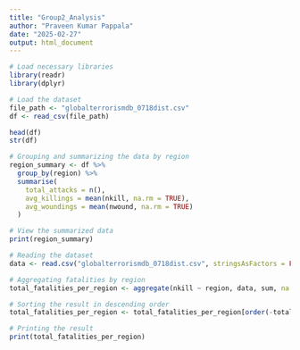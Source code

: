 ```yaml
---
title: "Group2_Analysis"
author: "Praveen Kumar Pappala"
date: "2025-02-27"
output: html_document
---
```


```r

# Load necessary libraries
library(readr)
library(dplyr)

# Load the dataset
file_path <- "globalterrorismdb_0718dist.csv"
df <- read_csv(file_path)

head(df)
str(df)

# Grouping and summarizing the data by region
region_summary <- df %>%
  group_by(region) %>%
  summarise(
    total_attacks = n(),
    avg_killings = mean(nkill, na.rm = TRUE),
    avg_woundings = mean(nwound, na.rm = TRUE)
  )

# View the summarized data
print(region_summary)


```

```r

# Reading the dataset
data <- read.csv("globalterrorismdb_0718dist.csv", stringsAsFactors = FALSE)

# Aggregating fatalities by region
total_fatalities_per_region <- aggregate(nkill ~ region, data, sum, na.rm = TRUE)

# Sorting the result in descending order
total_fatalities_per_region <- total_fatalities_per_region[order(-total_fatalities_per_region$nkill), ]

# Printing the result
print(total_fatalities_per_region)

```

